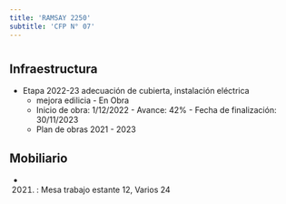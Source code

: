```yaml
---
title: 'RAMSAY 2250'
subtitle: 'CFP N° 07'
---
```


#
## Infraestructura

* Etapa 2022-23 adecuación de cubierta, instalación eléctrica 
    + mejora edilicia - En Obra 
    + Inicio de obra: 1/12/2022 - Avance: 42% - Fecha de finalización: 30/11/2023 
    + Plan de obras 2021 - 2023 






## Mobiliario

*  (2021) : Mesa trabajo estante 12, Varios 24 



